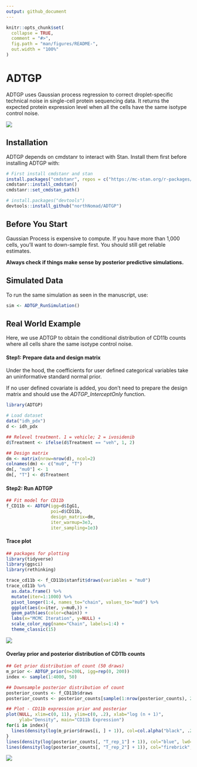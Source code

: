 ```yaml
---
output: github_document
---
```


<!-- README.md is generated from README.Rmd. Please edit that file -->

```r
knitr::opts_chunk$set(
  collapse = TRUE,
  comment = "#>",
  fig.path = "man/figures/README-",
  out.width = "100%"
)
```

# ADTGP

ADTGP uses Gaussian process regression to correct droplet-specific technical noise in single-cell protein sequencing data. It returns the expected protein expression level when all the cells have the same isotype control noise.

![](images/rect47161-2.png)

## Installation

ADTGP depends on cmdstanr to interact with Stan. Install them first before installing ADTGP with:

``` r
# First install cmdstanr and stan
install.packages("cmdstanr", repos = c("https://mc-stan.org/r-packages/", getOption("repos")))
cmdstanr::install_cmdstan()
cmdstanr::set_cmdstan_path()

# install.packages("devtools")
devtools::install_github("northNomad/ADTGP")
```

## Before You Start

Gaussian Process is expensive to compute. If you have more than 1,000 cells, you'll want to down-sample first. You should still get reliable estimates.

**Always check if things make sense by posterior predictive simulations.**

## Simulated Data

To run the same simulation as seen in the manuscript, use:

```r
sim <- ADTGP_RunSimulation()
```

## Real World Example

Here, we use ADTGP to obtain the conditional distribution of CD11b counts where all cells share the same isotype control noise.

#### Step1: Prepare data and design matrix

Under the hood, the coefficients for user defined categorical variables take an uninformative standard normal prior.

If no user defined covariate is added, you don't need to prepare the design matrix and should use the *ADTGP_InterceptOnly* function.

```r
library(ADTGP)

# Load dataset
data("idh_pdx")
d <- idh_pdx

## Relevel treatment. 1 = vehicle; 2 = ivosidenib
d$Treatment <- ifelse(d$Treatment == "veh", 1, 2)

## Design matrix
dm <- matrix(nrow=nrow(d), ncol=2)
colnames(dm) <- c("mu0", "T")
dm[, "mu0"] <- 1
dm[, "T"] <- d$Treatment
```

#### Step2: Run ADTGP

```r
## Fit model for CD11b
f_CD11b <- ADTGP(igg=d$IgG1,
                 poi=d$CD11b,
                 design_matrix=dm,
                 iter_warmup=3e3,
                 iter_sampling=1e3)
```

#### Trace plot

```r
## packages for plotting
library(tidyverse)
library(ggsci)
library(rethinking)

trace_cd11b <- f_CD11b$stanfit$draws(variables = "mu0")
trace_cd11b %>%
  as.data.frame() %>%
  mutate(iter=1:1000) %>%
  pivot_longer(1:4, names_to="chain", values_to="mu0") %>%
  ggplot(aes(x=iter, y=mu0,)) +
  geom_path(aes(color=chain)) +
  labs(x="MCMC Iteration", y=NULL) +
  scale_color_npg(name="Chain", labels=1:4) +
  theme_classic(15)
```

![](images/p_trace_cd11b.png)

#### Overlay prior and posterior distribution of CD11b counts

```r
## Get prior distribution of count (50 draws)
m_prior <- ADTGP_prior(n=200L, igg=rep(0, 200))
index <- sample(1:4000, 50) 

## Downsample posterior distribution of count
posterior_counts <- f_CD11b$draws
posterior_counts <- posterior_counts[sample(1:nrow(posterior_counts), 200), ]

## Plot - CD11b expression prior and posterior
plot(NULL, xlim=c(0, 11), ylim=c(0, .2), xlab="log (n + 1)",
     ylab="Density", main="CD11b Expression")
for(i in index){
  lines(density(log(m_prior$draws[i, ] + 1)), col=col.alpha("black", .2))
}
lines(density(log(posterior_counts[, "T_rep_1"] + 1)), col="blue", lwd=2)
lines(density(log(posterior_counts[, "T_rep_2"] + 1)), col="firebrick", lwd=2)

```

![](images/density_cd11b_model.png)
